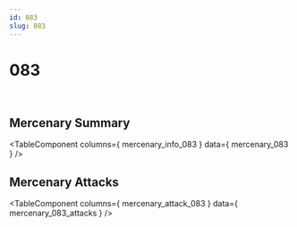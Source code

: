 ```yaml
---
id: 083
slug: 083
---
```



# 083

<div style = {{ display: "flex" }}>
    <Image img={require('@site/static/img/mercenaries/illust/thum_char_view_n_083.jpg')}/>
    <Image img={require('@site/static/img/mercenaries/illust/thum_char_view_o_083.jpg')}/>
</div>

## Mercenary Summary

<TableComponent
  columns={ mercenary_info_083 }
  data={ mercenary_083 }
/>

## Mercenary Attacks

<TableComponent
  columns={ mercenary_attack_083 }
  data={ mercenary_083_attacks }
/>